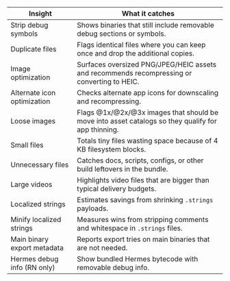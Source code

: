 | Insight                     | What it catches                                                                                    |
| --------------------------- | -------------------------------------------------------------------------------------------------- |
| Strip debug symbols         | Shows binaries that still include removable debug sections or symbols.                             |
| Duplicate files             | Flags identical files where you can keep once and drop the additional copies.                      |
| Image optimization          | Surfaces oversized PNG/JPEG/HEIC assets and recommends recompressing or converting to HEIC.        |
| Alternate icon optimization | Checks alternate app icons for downscaling and recompressing.                                      |
| Loose images                | Flags @1x/@2x/@3x images that should be move into asset catalogs so they qualify for app thinning. |
| Small files                 | Totals tiny files wasting space because of 4 KB filesystem blocks.                                 |
| Unnecessary files           | Catches docs, scripts, configs, or other build leftovers in the bundle.                            |
| Large videos                | Highlights video files that are bigger than typical delivery budgets.                              |
| Localized strings           | Estimates savings from shrinking `.strings` payloads.                                              |
| Minify localized strings    | Measures wins from stripping comments and whitespace in `.strings` files.                          |
| Main binary export metadata | Reports export tries on main binaries that are not needed.                                         |
| Hermes debug info (RN only) | Show bundled Hermes bytecode with removable debug info.                                            |
